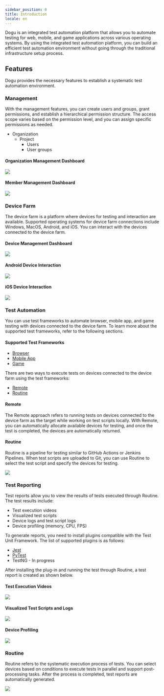 ```yaml
---
sidebar_position: 0
title: Introduction
locale: en
---
```


Dogu is an integrated test automation platform that allows you to automate testing for web, mobile, and game applications across various operating systems. By using the integrated test automation platform, you can build an efficient test automation environment without going through the traditional infrastructure setup process.

## Features

Dogu provides the necessary features to establish a systematic test automation environment.

### Management

With the management features, you can create users and groups, grant permissions, and establish a hierarchical permission structure. The access scope varies based on the permission level, and you can assign specific permissions as needed.

- Organization
  - Project
    - Users
    - User groups

#### Organization Management Dashboard

<img src="/img/get-started/management-organization.png" />

#### Member Management Dashboard

<img src="/img/get-started/management-member.png" />

### Device Farm

The device farm is a platform where devices for testing and interaction are available. Supported operating systems for device farm connections include Windows, MacOS, Android, and iOS. You can interact with the devices connected to the device farm.

#### Device Management Dashboard

<img src="/img/get-started/device-dashboard.png" />

#### Android Device Interaction

<img src="/img/get-started/device-android-streaming.gif" />

#### iOS Device Interaction

<img src="/img/get-started/device-ios-streaming.gif" />

### Test Automation

You can use test frameworks to automate browser, mobile app, and game testing with devices connected to the device farm. To learn more about the supported test frameworks, refer to the following sections.

#### Supported Test Frameworks

- [Browser](/test-automation/browser)
- [Mobile App](/test-automation/mobile)
- [Game](/test-automation/game)

There are two ways to execute tests on devices connected to the device farm using the test frameworks:

- [Remote](/routine)
- [Routine](/routine)

#### Remote

The Remote approach refers to running tests on devices connected to the device farm as the target while working on test scripts locally. With Remote, you can automatically allocate available devices for testing, and once the test is completed, the devices are automatically returned.

#### Routine

Routine is a pipeline for testing similar to GitHub Actions or Jenkins Pipelines. When test scripts are uploaded to Git, you can use Routine to select the test script and specify the devices for testing.

<img src="/img/get-started/routine.png" />

### Test Reporting

Test reports allow you to view the results of tests executed through Routine. The test results include:

- Test execution videos
- Visualized test scripts
- Device logs and test script logs
- Device profiling (memory, CPU, FPS)

To generate reports, you need to install plugins compatible with the Test Unit Framework. The list of supported plugins is as follows:

- [Jest](/test-report/javascript/jest)
- [PyTest](/test-report/python/pytest)
- TestNG - In progress

After installing the plug-in and running the test through Routine, a test report is created as shown below.

#### Test Execution Videos

<img src="/img/get-started/reporting-video.png" />

#### Visualized Test Scripts and Logs

<img src="/img/get-started/reporting-visualization.png" />

#### Device Profiling

<img src="/img/get-started/reporting-profiling.png" />

### Routine

Routine refers to the systematic execution process of tests. You can select devices based on conditions to execute tests in parallel and support post-processing tasks. After the process is completed, test reports are automatically generated.

<img src="/img/get-started/routine.png" />
